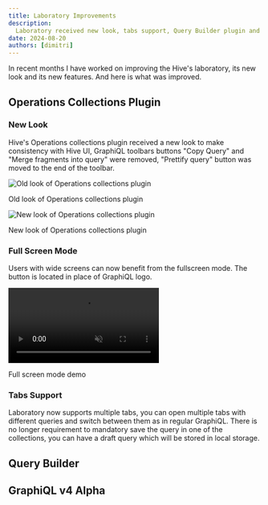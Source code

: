 ```yaml
---
title: Laboratory Improvements
description:
  Laboratory received new look, tabs support, Query Builder plugin and uses GraphiQL v4 alpha.
date: 2024-08-20
authors: [dimitri]
---
```



In recent months I have worked on improving the Hive's laboratory, its new look and its new features. And
here is what was improved.

## Operations Collections Plugin

### New Look

Hive's Operations collections plugin received a new look to make consistency with Hive UI, GraphiQL
toolbars buttons "Copy Query" and "Merge fragments into query" were removed, "Prettify query" button
was moved to the end of the toolbar.

![Old look of Operations collections plugin](./operations-collections-plugin-old.png)

<p className="text-center text-sm italic">Old look of Operations collections plugin</p>

![New look of Operations collections plugin](./operations-collections-plugin-new.png)

<p className="text-center text-sm italic">New look of Operations collections plugin</p>

### Full Screen Mode

Users with wide screens can now benefit from the fullscreen mode. The button is located in place of GraphiQL logo.

<video autoPlay="autoplay" loop muted playsInline>
  <source src={fullScreenMode} type="video/mp4"/>
  Your browser does not support the video tag.
</video>

<p className="text-center text-sm italic">Full screen mode demo</p>

### Tabs Support

Laboratory now supports multiple tabs, you can open multiple tabs with different queries and switch
between them as in regular GraphiQL. There is no longer requirement to mandatory save the query in one of the
collections, you can have a draft query which will be stored in local storage.

## Query Builder

## GraphiQL v4 Alpha
